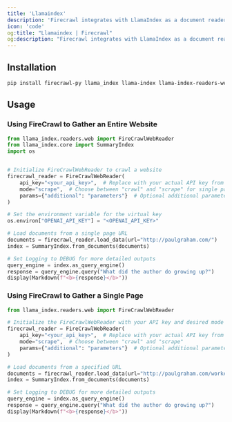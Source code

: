 ```yaml
---
title: 'Llamaindex'
description: 'Firecrawl integrates with LlamaIndex as a document reader.'
icon: 'code'
og:title: "Llamaindex | Firecrawl"
og:description: "Firecrawl integrates with LlamaIndex as a document reader."
---
```


## Installation

```bash
pip install firecrawl-py llama_index llama-index llama-index-readers-web

```

## Usage

### Using FireCrawl to Gather an Entire Website

```python
from llama_index.readers.web import FireCrawlWebReader
from llama_index.core import SummaryIndex
import os


# Initialize FireCrawlWebReader to crawl a website
firecrawl_reader = FireCrawlWebReader(
    api_key="<your_api_key>",  # Replace with your actual API key from https://www.firecrawl.dev/
    mode="scrape",  # Choose between "crawl" and "scrape" for single page scraping
    params={"additional": "parameters"}  # Optional additional parameters
)

# Set the environment variable for the virtual key
os.environ["OPENAI_API_KEY"] = "<OPENAI_API_KEY>"

# Load documents from a single page URL
documents = firecrawl_reader.load_data(url="http://paulgraham.com/")
index = SummaryIndex.from_documents(documents)

# Set Logging to DEBUG for more detailed outputs
query_engine = index.as_query_engine()
response = query_engine.query("What did the author do growing up?")
display(Markdown(f"<b>{response}</b>"))
```

### Using FireCrawl to Gather a Single Page

```python
from llama_index.readers.web import FireCrawlWebReader

# Initialize the FireCrawlWebReader with your API key and desired mode
firecrawl_reader = FireCrawlWebReader(
    api_key="<your_api_key>",  # Replace with your actual API key from https://www.firecrawl.dev/
    mode="scrape",  # Choose between "crawl" and "scrape"
    params={"additional": "parameters"}  # Optional additional parameters
)

# Load documents from a specified URL
documents = firecrawl_reader.load_data(url="http://paulgraham.com/worked.html")
index = SummaryIndex.from_documents(documents)

# Set Logging to DEBUG for more detailed outputs
query_engine = index.as_query_engine()
response = query_engine.query("What did the author do growing up?")
display(Markdown(f"<b>{response}</b>"))
```